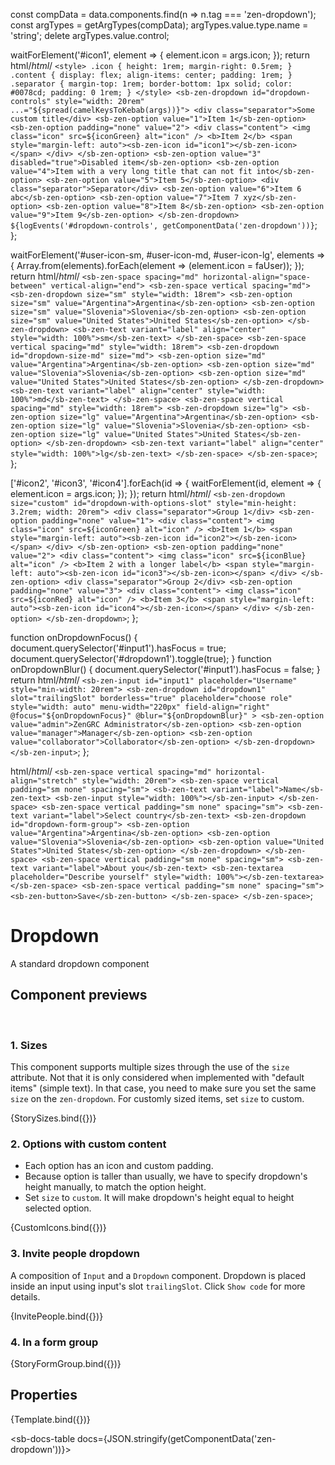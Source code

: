 

const compData = data.components.find(n => n.tag === 'zen-dropdown');
const argTypes = getArgTypes(compData);
argTypes.value.type.name = 'string';
delete argTypes.value.control;

<Meta title="Forms/Dropdown/Dropdown" component="zen-dropdown" argTypes={argTypes} />

  waitForElement('#icon1', element => {
    element.icon = args.icon;
  });
  return html/*html*/ `
    <style>
      .icon {
        height: 1rem;
        margin-right: 0.5rem;
      }
      .content {
        display: flex;
        align-items: center;
        padding: 1rem;
      }
      .separator {
        margin-top: 1rem;
        border-bottom: 1px solid;
        color: #0078cd;
        padding: 0 1rem;
      }
    </style>
    <sb-zen-dropdown id="dropdown-controls" style="width: 20rem" ...="${spread(camelKeysToKebab(args))}">
      <div class="separator">Some custom title</div>
      <sb-zen-option value="1">Item 1</sb-zen-option>
      <sb-zen-option padding="none" value="2">
        <div class="content">
          <img class="icon" src=${iconGreen} alt="icon" />
          <b>Item 2</b>
          <span style="margin-left: auto"><sb-zen-icon id="icon1"></sb-zen-icon></span>
        </div>
      </sb-zen-option>
      <sb-zen-option value="3" disabled="true">Disabled item</sb-zen-option>
      <sb-zen-option value="4">Item with a very long title that can not fit into</sb-zen-option>
      <sb-zen-option value="5">Item 5</sb-zen-option>
      <div class="separator">Separator</div>
      <sb-zen-option value="6">Item 6 abc</sb-zen-option>
      <sb-zen-option value="7">Item 7 xyz</sb-zen-option>
      <sb-zen-option value="8">Item 8</sb-zen-option>
      <sb-zen-option value="9">Item 9</sb-zen-option>
    </sb-zen-dropdown>
    ${logEvents('#dropdown-controls', getComponentData('zen-dropdown'))}
  `;
};

  waitForElement('#user-icon-sm, #user-icon-md, #user-icon-lg', elements => {
    Array.from(elements).forEach(element => (element.icon = faUser));
  });
  return html/*html*/ `
    <sb-zen-space spacing="md" horizontal-align="space-between" vertical-align="end">
      <sb-zen-space vertical spacing="md">
        <sb-zen-dropdown size="sm" style="width: 18rem">
          <sb-zen-option size="sm" value="Argentina">Argentina</sb-zen-option>
          <sb-zen-option size="sm" value="Slovenia">Slovenia</sb-zen-option>
          <sb-zen-option size="sm" value="United States">United States</sb-zen-option>
        </sb-zen-dropdown>
        <sb-zen-text variant="label" align="center" style="width: 100%">sm</sb-zen-text>
      </sb-zen-space>
      <sb-zen-space vertical spacing="md" style="width: 18rem">
        <sb-zen-dropdown id="dropdown-size-md" size="md">
          <sb-zen-option size="md" value="Argentina">Argentina</sb-zen-option>
          <sb-zen-option size="md" value="Slovenia">Slovenia</sb-zen-option>
          <sb-zen-option size="md" value="United States">United States</sb-zen-option>
        </sb-zen-dropdown>
        <sb-zen-text variant="label" align="center" style="width: 100%">md</sb-zen-text>
      </sb-zen-space>
      <sb-zen-space vertical spacing="md" style="width: 18rem">
        <sb-zen-dropdown size="lg">
          <sb-zen-option size="lg" value="Argentina">Argentina</sb-zen-option>
          <sb-zen-option size="lg" value="Slovenia">Slovenia</sb-zen-option>
          <sb-zen-option size="lg" value="United States">United States</sb-zen-option>
        </sb-zen-dropdown>
        <sb-zen-text variant="label" align="center" style="width: 100%">lg</sb-zen-text>
      </sb-zen-space>
    </sb-zen-space>
  `;
};

  ['#icon2', '#icon3', '#icon4'].forEach(id => {
    waitForElement(id, element => {
      element.icon = args.icon;
    });
  });
  return html/*html*/ `
    <sb-zen-dropdown size="custom" id="dropdown-with-options-slot" style="min-height: 3.2rem; width: 20rem">
      <div class="separator">Group 1</div>
      <sb-zen-option padding="none" value="1">
        <div class="content">
          <img class="icon" src=${iconGreen} alt="icon" />
          <b>Item 1</b>
          <span style="margin-left: auto"><sb-zen-icon id="icon2"></sb-zen-icon></span>
        </div>
      </sb-zen-option>
      <sb-zen-option padding="none" value="2">
        <div class="content">
          <img class="icon" src=${iconBlue} alt="icon" />
          <b>Item 2 with a longer label</b>
          <span style="margin-left: auto"><sb-zen-icon id="icon3"></sb-zen-icon></span>
        </div>
      </sb-zen-option>
      <div class="separator">Group 2</div>
      <sb-zen-option padding="none" value="3">
        <div class="content">
          <img class="icon" src=${iconRed} alt="icon" />
          <b>Item 3</b>
          <span style="margin-left: auto"><sb-zen-icon id="icon4"></sb-zen-icon></span>
        </div>
      </sb-zen-option>
    </sb-zen-dropdown>
  `;
};

  function onDropdownFocus() {
    document.querySelector('#input1').hasFocus = true;
    document.querySelector('#dropdown1').toggle(true);
  }
  function onDropdownBlur() {
    document.querySelector('#input1').hasFocus = false;
  }
  return html/*html*/ `<sb-zen-input id="input1" placeholder="Username" style="min-width: 20rem">
    <sb-zen-dropdown
      id="dropdown1"
      slot="trailingSlot"
      borderless="true"
      placeholder="choose role"
      style="width: auto"
      menu-width="220px"
      field-align="right"
      @focus="${onDropdownFocus}"
      @blur="${onDropdownBlur}"
    >
      <sb-zen-option value="admin">ZenGRC Administrator</sb-zen-option>
      <sb-zen-option value="manager">Manager</sb-zen-option>
      <sb-zen-option value="collaborator">Collaborator</sb-zen-option>
    </sb-zen-dropdown>
  </sb-zen-input>`;
};

  html/*html*/ `
    <sb-zen-space vertical spacing="md" horizontal-align="stretch" style="width: 20rem">
      <sb-zen-space vertical padding="sm none" spacing="sm">
        <sb-zen-text variant="label">Name</sb-zen-text>
        <sb-zen-input style="width: 100%"></sb-zen-input>
      </sb-zen-space>
      <sb-zen-space vertical padding="sm none" spacing="sm">
        <sb-zen-text variant="label">Select country</sb-zen-text>
        <sb-zen-dropdown id="dropdown-form-group">
          <sb-zen-option value="Argentina">Argentina</sb-zen-option>
          <sb-zen-option value="Slovenia">Slovenia</sb-zen-option>
          <sb-zen-option value="United States">United States</sb-zen-option>
        </sb-zen-dropdown>
      </sb-zen-space>
      <sb-zen-space vertical padding="sm none" spacing="sm">
        <sb-zen-text variant="label">About you</sb-zen-text>
        <sb-zen-textarea placeholder="Describe yourself" style="width: 100%"></sb-zen-textarea>
      </sb-zen-space>
      <sb-zen-space vertical padding="sm none" spacing="sm">
        <sb-zen-button>Save</sb-zen-button>
      </sb-zen-space>
    </sb-zen-space>
  `;

# Dropdown

A standard dropdown component

## Component previews

<br />

### 1. Sizes

This component supports multiple sizes through the use of the `size` attribute. Not that it is only considered when implemented with "default items" (simple text). In that case, you need to make sure you set the same `size` on the `zen-dropdown`.
For customly sized items, set `size` to custom.

<Canvas>
  <Story name="StorySizes">{StorySizes.bind({})}</Story>
</Canvas>

### 2. Options with custom content

- Each option has an icon and custom padding.
- Because option is taller than usually, we have to specify dropdown's height manually, to match the option height.
- Set `size` to `custom`. It will make dropdown's height equal to height selected option.

<Canvas>
  <Story name="button">{CustomIcons.bind({})}</Story>
</Canvas>

### 3. Invite people dropdown

A composition of `Input` and a `Dropdown` component. Dropdown is placed inside an input using input's slot `trailingSlot`.
Click `Show code` for more details.

<Canvas>
  <Story name="InvitePeople">{InvitePeople.bind({})}</Story>
</Canvas>

### 4. In a form group

<Canvas>
  <Story name="StoryFormGroup">{StoryFormGroup.bind({})}</Story>
</Canvas>

## Properties

<Canvas>
  <Story
    name="default"
    args={{
      ...getDefaultArgs(argTypes),
      value: '2',
      icon: faCheck,
    }}
  >
    {Template.bind({})}
  </Story>
</Canvas>

<ArgsTable story="default" />

<sb-docs-table docs={JSON.stringify(getComponentData('zen-dropdown'))}></sb-docs-table>
